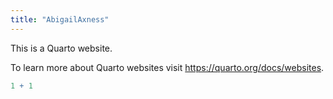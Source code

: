 ```yaml
---
title: "AbigailAxness"
---
```


This is a Quarto website.

To learn more about Quarto websites visit <https://quarto.org/docs/websites>.

```r
1 + 1
```
